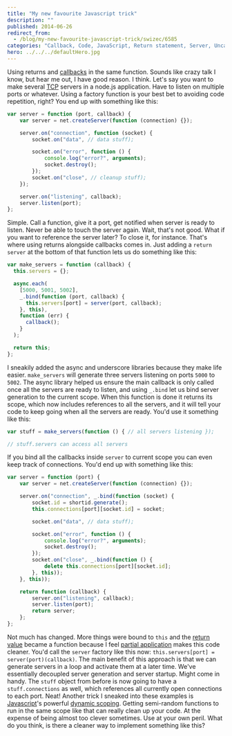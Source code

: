 ```yaml
---
title: "My new favourite Javascript trick"
description: ""
published: 2014-06-26
redirect_from:
  - /blog/my-new-favourite-javascript-trick/swizec/6585
categories: "Callback, Code, JavaScript, Return statement, Server, Uncategorized"
hero: ../../../defaultHero.jpg
---
```


Using returns and [callbacks](http://en.wikipedia.org/wiki/Callback_%28computer_programming%29 "Callback (computer programming)") in the same function. Sounds like crazy talk I know, but hear me out, I have good reason. I think. Let's say you want to make several [TCP](http://en.wikipedia.org/wiki/Transmission_Control_Protocol "Transmission Control Protocol") servers in a node.js application. Have to listen on multiple ports or whatever. Using a factory function is your best bet to avoiding code repetition, right? You end up with something like this:

```javascript
var server = function (port, callback) {
    var server = net.createServer(function (connection) {});

    server.on("connection", function (socket) {
        socket.on("data", // data stuff);

        socket.on("error", function () {
            console.log("error?", arguments);
            socket.destroy();
        });
        socket.on("close", // cleanup stuff);
    });

    server.on("listening", callback);
    server.listen(port);
};
```

Simple. Call a function, give it a port, get notified when server is ready to listen. Never be able to touch the server again. Wait, that's not good. What if you want to reference the server later? To close it, for instance. That's where using returns alongside callbacks comes in. Just adding a `return server` at the bottom of that function lets us do something like this:

```javascript
var make_servers = function (callback) {
  this.servers = {};

  async.each(
    [5000, 5001, 5002],
    _.bind(function (port, callback) {
      this.servers[port] = server(port, callback);
    }, this),
    function (err) {
      callback();
    }
  );

  return this;
};
```

I sneakily added the async and underscore libraries because they make life easier. `make_servers` will generate three servers listening on ports `5000` to `5002`. The async library helped us ensure the main callback is only called once all the servers are ready to listen, and using `_.bind` let us bind server generation to the current scope. When this function is done it returns its scope, which now includes references to all the servers, and it will tell your code to keep going when all the servers are ready. You'd use it something like this:

```javascript
var stuff = make_servers(function () { // all servers listening });

// stuff.servers can access all servers
```

If you bind all the callbacks inside `server` to current scope you can even keep track of connections. You'd end up with something like this:

```javascript
var server = function (port) {
    var server = net.createServer(function (connection) {});

    server.on("connection", _.bind(function (socket) {
        socket.id = shortid.generate();
        this.connections[port][socket.id] = socket;

        socket.on("data", // data stuff);

        socket.on("error", function () {
            console.log("error?", arguments);
            socket.destroy();
        });
        socket.on("close", _.bind(function () {
            delete this.connections[port][socket.id];
        }, this));
    }, this));

    return function (callback) {
        server.on("listening", callback);
        server.listen(port);
        return server;
    };
};
```

Not much has changed. More things were bound to `this` and the [return value](http://en.wikipedia.org/wiki/Return_statement "Return statement") became a function because I feel [partial application](http://en.wikipedia.org/wiki/Partial_application "Partial application") makes this code cleaner. You'd call the `server` factory like this now: `this.servers[port] = server(port)(callback)`. The main benefit of this approach is that we can generate servers in a loop and activate them at a later time. We've essentially decoupled server generation and server startup. Might come in handy. The `stuff` object from before is now going to have a `stuff.connections` as well, which references all currently open connections to each port. Neat! Another trick I sneaked into these examples is [Javascript](http://en.wikipedia.org/wiki/JavaScript "JavaScript")'s powerful [dynamic scoping](http://en.wikipedia.org/wiki/Scope_%28computer_science%29 "Scope (computer science)"). Getting semi-random functions to run in the same scope like that can really clean up your code. At the expense of being almost too clever sometimes. Use at your own peril. What do you think, is there a cleaner way to implement something like this?
